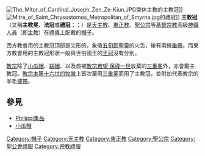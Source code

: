 {{unreferenced|time=2013-11-12}}
[[File:The_Mitor_of_Cardinal_Joseph_Zen_Ze-Kiun.JPG|right]]榮休主教的主教冠]]
[[File:Mitre_of_Saint_Chrysostomos_Metropolitan_of_Smyrna.jpg|thumb]]的禮冠]]
'''主教冠'''（又稱'''主教冕'''、'''法冠'''或'''禮冠'''；{{lang-la|mitra}}；{{lang-el|μίτρα}}）是[[天主教|天主教]]、[[東正教|東正教]]、[[聖公宗|聖公宗]]等[[基督宗教|基督宗教]]高級[[神職人員|神職人員]]（即[[主教|主教]]）在[[基督教禮拜儀式|禮儀]]上配戴的[[帽子|帽子]]。

西方教會用的主教冠頂部是尖形的，象徵[[五旬節|五旬節]][[聖靈|聖靈]]的火舌，後有兩條[[垂帶|垂帶]]。而東方教會用的主教冠形狀一般與世俗國王的[[王冠|王冠]]沒有分別。

[[教宗|教宗]]除了[[小瓜帽|小瓜帽]]、[[絨帽_(教宗)|絨帽]]、以及自被[[教宗若望·保祿一世|教宗若望·保祿一世]]放棄的[[三重冕|三重冕]]外，亦會戴主教冠。[[本笃十六世教宗牧徽|教宗本篤十六世的牧徽]]上首次棄用[[三重冕|三重冕]]而用了主教冠，並附加代表教宗的羊毛[[披帶|披帶]]。

== 參見 ==
*[[Philippi集品|Philippi集品]]
*[[小瓜帽|小瓜帽]]

{{教宗标志与仪式}}

[[Category:帽子|Category:帽子]]
[[Category:天主教|Category:天主教]]
[[Category:東正教|Category:東正教]]
[[Category:聖公宗|Category:聖公宗]]
[[Category:聖公會禮服|Category:聖公會禮服]]
[[Category:宗教禮服|Category:宗教禮服]]